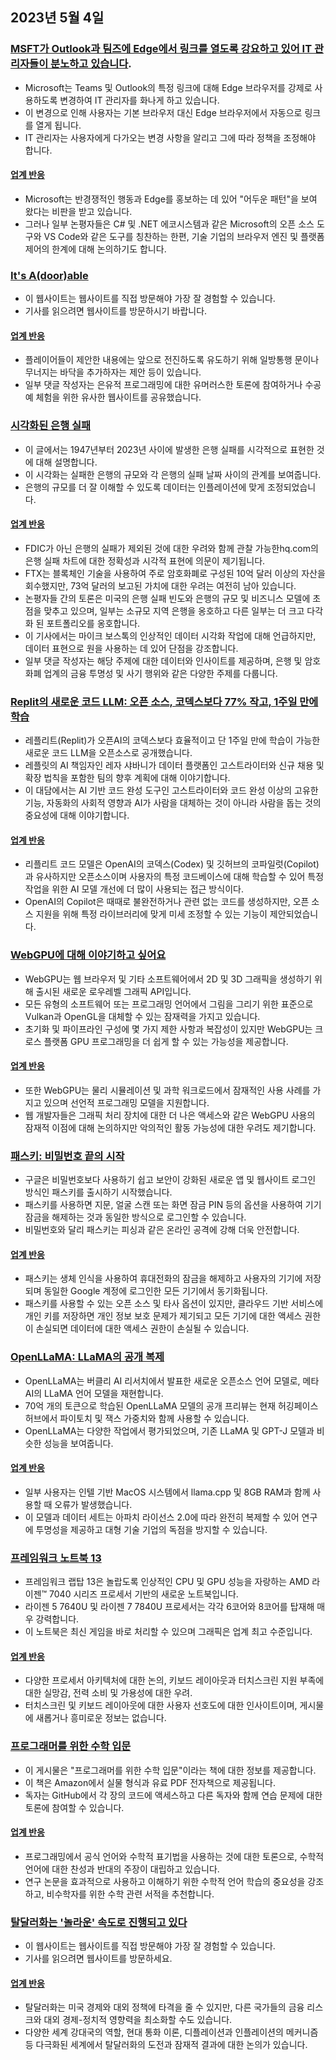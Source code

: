 

<CallToAction />

<Steps>

## 2023년 5월 4일

### [MSFT가 Outlook과 팀즈에 Edge에서 링크를 열도록 강요하고 있어 IT 관리자들이 분노하고 있습니다](https://www.theverge.com/2023/5/3/23709297/microsoft-edge-force-outlook-teams-web-links-open).

- Microsoft는 Teams 및 Outlook의 특정 링크에 대해 Edge 브라우저를 강제로 사용하도록 변경하여 IT 관리자를 화나게 하고 있습니다.
- 이 변경으로 인해 사용자는 기본 브라우저 대신 Edge 브라우저에서 자동으로 링크를 열게 됩니다.
- IT 관리자는 사용자에게 다가오는 변경 사항을 알리고 그에 따라 정책을 조정해야 합니다.

#### [업계 반응](http://news.ycombinator.com/item?id=35800158)

- Microsoft는 반경쟁적인 행동과 Edge를 홍보하는 데 있어 "어두운 패턴"을 보여 왔다는 비판을 받고 있습니다.
- 그러나 일부 논평자들은 C# 및 .NET 에코시스템과 같은 Microsoft의 오픈 소스 도구와 VS Code와 같은 도구를 칭찬하는 한편, 기술 기업의 브라우저 엔진 및 플랫폼 제어의 한계에 대해 논의하기도 합니다.

### [It's A(door)able](https://ncase.me/door/)

- 이 웹사이트는 웹사이트를 직접 방문해야 가장 잘 경험할 수 있습니다.
- 기사를 읽으려면 웹사이트를 방문하시기 바랍니다.

#### [업계 반응](http://news.ycombinator.com/item?id=35800492)

- 플레이어들이 제안한 내용에는 앞으로 전진하도록 유도하기 위해 일방통행 문이나 무너지는 바닥을 추가하자는 제안 등이 있습니다.
- 일부 댓글 작성자는 은유적 프로그래밍에 대한 유머러스한 토론에 참여하거나 수공예 체험을 위한 유사한 웹사이트를 공유했습니다.

### [시각화된 은행 실패](https://observablehq.com/@mbostock/bank-failures)

- 이 글에서는 1947년부터 2023년 사이에 발생한 은행 실패를 시각적으로 표현한 것에 대해 설명합니다.
- 이 시각화는 실패한 은행의 규모와 각 은행의 실패 날짜 사이의 관계를 보여줍니다.
- 은행의 규모를 더 잘 이해할 수 있도록 데이터는 인플레이션에 맞게 조정되었습니다.

#### [업계 반응](http://news.ycombinator.com/item?id=35795975)

- FDIC가 아닌 은행의 실패가 제외된 것에 대한 우려와 함께 관찰 가능한hq.com의 은행 실패 차트에 대한 정확성과 시각적 표현에 의문이 제기됩니다.
- FTX는 블록체인 기술을 사용하여 주로 암호화폐로 구성된 10억 달러 이상의 자산을 회수했지만, 73억 달러의 보고된 가치에 대한 우려는 여전히 남아 있습니다.
- 논평자들 간의 토론은 미국의 은행 실패 빈도와 은행의 규모 및 비즈니스 모델에 초점을 맞추고 있으며, 일부는 소규모 지역 은행을 옹호하고 다른 일부는 더 크고 다각화 된 포트폴리오를 옹호합니다.
- 이 기사에서는 마이크 보스톡의 인상적인 데이터 시각화 작업에 대해 언급하지만, 데이터 표현으로 원을 사용하는 데 있어 단점을 강조합니다.
- 일부 댓글 작성자는 해당 주제에 대한 데이터와 인사이트를 제공하며, 은행 및 암호화폐 업계의 금융 투명성 및 사기 행위와 같은 다양한 주제를 다룹니다.

### [Replit의 새로운 코드 LLM: 오픈 소스, 코덱스보다 77% 작고, 1주일 만에 학습](https://www.latent.space/p/reza-shabani#details)

- 레플리트(Replit)가 오픈AI의 코덱스보다 효율적이고 단 1주일 만에 학습이 가능한 새로운 코드 LLM을 오픈소스로 공개했습니다.
- 레플릿의 AI 책임자인 레자 샤바니가 데이터 플랫폼인 고스트라이터와 신규 채용 및 확장 법칙을 포함한 팀의 향후 계획에 대해 이야기합니다.
- 이 대담에서는 AI 기반 코드 완성 도구인 고스트라이터와 코드 완성 이상의 고유한 기능, 자동화의 사회적 영향과 AI가 사람을 대체하는 것이 아니라 사람을 돕는 것의 중요성에 대해 이야기합니다.

#### [업계 반응](http://news.ycombinator.com/item?id=35803435)

- 리플리트 코드 모델은 OpenAI의 코덱스(Codex) 및 깃허브의 코파일럿(Copilot)과 유사하지만 오픈소스이며 사용자의 특정 코드베이스에 대해 학습할 수 있어 특정 작업을 위한 AI 모델 개선에 더 많이 사용되는 접근 방식이다.
- OpenAI의 Copilot은 때때로 불완전하거나 관련 없는 코드를 생성하지만, 오픈 소스 지원을 위해 특정 라이브러리에 맞게 미세 조정할 수 있는 기능이 제안되었습니다.

### [WebGPU에 대해 이야기하고 싶어요](https://cohost.org/mcc/post/1406157-i-want-to-talk-about-webgpu)

- WebGPU는 웹 브라우저 및 기타 소프트웨어에서 2D 및 3D 그래픽을 생성하기 위해 출시된 새로운 로우레벨 그래픽 API입니다.
- 모든 유형의 소프트웨어 또는 프로그래밍 언어에서 그림을 그리기 위한 표준으로 Vulkan과 OpenGL을 대체할 수 있는 잠재력을 가지고 있습니다.
- 초기화 및 파이프라인 구성에 몇 가지 제한 사항과 복잡성이 있지만 WebGPU는 크로스 플랫폼 GPU 프로그래밍을 더 쉽게 할 수 있는 가능성을 제공합니다.

#### [업계 반응](http://news.ycombinator.com/item?id=35800988)

- 또한 WebGPU는 물리 시뮬레이션 및 과학 워크로드에서 잠재적인 사용 사례를 가지고 있으며 선언적 프로그래밍 모델을 지원합니다.
- 웹 개발자들은 그래픽 처리 장치에 대한 더 나은 액세스와 같은 WebGPU 사용의 잠재적 이점에 대해 논의하지만 악의적인 활동 가능성에 대한 우려도 제기합니다.

### [패스키: 비밀번호 끝의 시작](https://blog.google/technology/safety-security/the-beginning-of-the-end-of-the-password/)

- 구글은 비밀번호보다 사용하기 쉽고 보안이 강화된 새로운 앱 및 웹사이트 로그인 방식인 패스키를 출시하기 시작했습니다.
- 패스키를 사용하면 지문, 얼굴 스캔 또는 화면 잠금 PIN 등의 옵션을 사용하여 기기 잠금을 해제하는 것과 동일한 방식으로 로그인할 수 있습니다.
- 비밀번호와 달리 패스키는 피싱과 같은 온라인 공격에 강해 더욱 안전합니다.

#### [업계 반응](http://news.ycombinator.com/item?id=35801392)

- 패스키는 생체 인식을 사용하여 휴대전화의 잠금을 해제하고 사용자의 기기에 저장되며 동일한 Google 계정에 로그인한 모든 기기에서 동기화됩니다.
- 패스키를 사용할 수 있는 오픈 소스 및 타사 옵션이 있지만, 클라우드 기반 서비스에 개인 키를 저장하면 개인 정보 보호 문제가 제기되고 모든 기기에 대한 액세스 권한이 손실되면 데이터에 대한 액세스 권한이 손실될 수 있습니다.

### [OpenLLaMA: LLaMA의 공개 복제](https://github.com/openlm-research/open_llama)

- OpenLLaMA는 버클리 AI 리서치에서 발표한 새로운 오픈소스 언어 모델로, 메타 AI의 LLaMA 언어 모델을 재현합니다.
- 70억 개의 토큰으로 학습된 OpenLLaMA 모델의 공개 프리뷰는 현재 허깅페이스 허브에서 파이토치 및 잭스 가중치와 함께 사용할 수 있습니다.
- OpenLLaMA는 다양한 작업에서 평가되었으며, 기존 LLaMA 및 GPT-J 모델과 비슷한 성능을 보여줍니다.

#### [업계 반응](http://news.ycombinator.com/item?id=35798888)

- 일부 사용자는 인텔 기반 MacOS 시스템에서 llama.cpp 및 8GB RAM과 함께 사용할 때 오류가 발생했습니다.
- 이 모델과 데이터 세트는 아파치 라이선스 2.0에 따라 완전히 복제할 수 있어 연구에 투명성을 제공하고 대형 기술 기업의 독점을 방지할 수 있습니다.

### [프레임워크 노트북 13](https://frame.work/blog/announcing-the-framework-laptop-13-powered-by-amd-ryzen)

- 프레임워크 랩탑 13은 놀랍도록 인상적인 CPU 및 GPU 성능을 자랑하는 AMD 라이젠™ 7040 시리즈 프로세서 기반의 새로운 노트북입니다.
- 라이젠 5 7640U 및 라이젠 7 7840U 프로세서는 각각 6코어와 8코어를 탑재해 매우 강력합니다.
- 이 노트북은 최신 게임을 바로 처리할 수 있으며 그래픽은 업계 최고 수준입니다.

#### [업계 반응](http://news.ycombinator.com/item?id=35802210)

- 다양한 프로세서 아키텍처에 대한 논의, 키보드 레이아웃과 터치스크린 지원 부족에 대한 실망감, 전력 소비 및 가용성에 대한 우려.
- 터치스크린 및 키보드 레이아웃에 대한 사용자 선호도에 대한 인사이트이며, 게시물에 새롭거나 흥미로운 정보는 없습니다.

### [프로그래머를 위한 수학 입문](https://pimbook.org)

- 이 게시물은 "프로그래머를 위한 수학 입문"이라는 책에 대한 정보를 제공합니다.
- 이 책은 Amazon에서 실물 형식과 유료 PDF 전자책으로 제공됩니다.
- 독자는 GitHub에서 각 장의 코드에 액세스하고 다른 독자와 함께 연습 문제에 대한 토론에 참여할 수 있습니다.

#### [업계 반응](http://news.ycombinator.com/item?id=35800136)

- 프로그래밍에서 공식 언어와 수학적 표기법을 사용하는 것에 대한 토론으로, 수학적 언어에 대한 찬성과 반대의 주장이 대립하고 있습니다.
- 연구 논문을 효과적으로 사용하고 이해하기 위한 수학적 언어 학습의 중요성을 강조하고, 비수학자를 위한 수학 관련 서적을 추천합니다.

### [탈달러화는 '놀라운' 속도로 진행되고 있다](https://www.bloomberg.com/news/articles/2023-04-18/de-dollarization-is-happening-at-a-stunning-pace-jen-says)

- 이 웹사이트는 웹사이트를 직접 방문해야 가장 잘 경험할 수 있습니다.
- 기사를 읽으려면 웹사이트를 방문하세요.

#### [업계 반응](http://news.ycombinator.com/item?id=35796915)

- 탈달러화는 미국 경제와 대외 정책에 타격을 줄 수 있지만, 다른 국가들의 금융 리스크와 대외 경제-정치적 영향력을 최소화할 수도 있습니다.
- 다양한 세계 강대국의 역할, 현대 통화 이론, 디플레이션과 인플레이션의 메커니즘 등 다극화된 세계에서 탈달러화의 도전과 잠재적 결과에 대한 논의가 있습니다.

</Steps>
